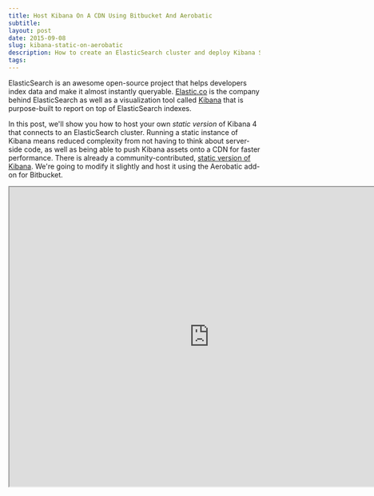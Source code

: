 ```yaml
---
title: Host Kibana On A CDN Using Bitbucket And Aerobatic
subtitle:
layout: post
date: 2015-09-08
slug: kibana-static-on-aerobatic
description: How to create an ElasticSearch cluster and deploy Kibana Static to a CDN for faster performance.
tags:
---
```



ElasticSearch is an awesome open-source project that helps developers index data and make it almost instantly queryable. [Elastic.co](https://www.elastic.co/) is the company behind ElasticSearch as well as a visualization tool called [Kibana](https://www.elastic.co/products/kibana) that is purpose-built to report on top of ElasticSearch indexes.

In this post, we'll show you how to host your own _static version_ of Kibana 4 that connects to an ElasticSearch cluster. Running a static instance of Kibana means reduced complexity from not having to think about server-side code, as well as being able to push Kibana assets onto a CDN for faster performance. There is already a community-contributed, [static version of Kibana](https://github.com/kibana-community/kibana4-static). We're going to modify it slightly and host it using the Aerobatic add-on for Bitbucket.

<iframe
  src="http://kibanashakes.aerobaticapp.com/#/dashboard/Kibanashakes?embed&_a=(filters:!(),panels:!((col:7,id:King-Mentions-by-Play,row:1,size_x:6,size_y:6,type:visualization),(col:1,id:Count-of-Speakers,row:1,size_x:6,size_y:6,type:visualization)),query:(query_string:(analyze_wildcard:!t,query:'*')),title:Kibanashakes)&_g=()"
  height="600"
  width="800"
/>

### Create an ElasticSearch Cluster

If you don't already have an ElasticSearch cluster to connect to, Elastic.co offers a paid ElasticSearch as a Service called [Found.no](https://www.found.no/) and provides a 14 day free trial. It's simple to get started and takes just a few minutes. Another option is to [install ElasticSearch on Digital Ocean](https://www.digitalocean.com/community/tutorials/how-to-install-elasticsearch-logstash-and-kibana-4-on-ubuntu-14-04).

Either way, once your ElasticSearch endpoints have been provisioned, you're then ready to import data.

### Import Data

There's an excellent [10 minute walkthru](https://www.elastic.co/guide/en/kibana/3.0/using-kibana-for-the-first-time.html) on getting started with Kibana on the Elastic.co site. In that walkthru, there is a section on importing data into your ElasticSearch cluster.

Specifically, we're going to load the complete works of Shakespeare into our ElasticSearch cluster. So, go ahead and download the complete works that are already in an ElasticSearch bulk import format: [shakespeare.json](https://www.elastic.co/guide/en/kibana/3.0/snippets/shakespeare.json)

Now that we have our data, in your terminal, run the following to create the index mapping, making sure to replace `http://localhost:9200` with your ElasticSearch instance's URL.

```sh
curl -XPUT http://localhost:9200/shakespeare -d '
{
 "mappings" : {
  "_default_" : {
   "properties" : {
    "speaker" : {"type": "string", "index" : "not_analyzed" },
    "play_name" : {"type": "string", "index" : "not_analyzed" },
    "line_id" : { "type" : "integer" },
    "speech_number" : { "type" : "integer" }
   }
  }
 }
}
';
```

With the mapping created, we can then import the data. First of all `cd` into the directory where you stored your `shakespeare.json` file and then run the following from the terminal:

```sh
$ curl -XPUT localhost:9200/_bulk --data-binary @shakespeare.json
```

### Clone Kibana4 Static

As previously mentioned, the slightly modified Aerobatic version of Kibana4Static is based on the original [Kibana4Static](https://github.com/kibana-community/kibana4-static) version with a couple of modifications that we'll cover in a moment.

From the terminal, either fork or clone the repo:

```sh
$ git clone git@bitbucket.org:dundonian/kibanashakes.git
```

### package.json

The `_aerobatic` block in the `package.json` file of this repository serves as a manifest for apps that are hosted on Aerobatic. You'll notice that we're using a module called the `express-request-proxy`. This is an Aerobatic plugin that acts as an API proxy. In the proxy, we are referencing an environment variable - `$ELASTICSEARCH_URL`. In a moment, you'll set your own environment variable value in the Bitbucket UI. This will contain the URL to your ElasticSearch cluster.

```json
{
  "name": "kibanashakes",
  "version": "0.0.1",
  "_aerobatic": {
    "baseDir": "public",
    "router": [
      {
        "module": "express-request-proxy",
        "path": "/elasticsearch/:path1?/:path2?/:path3?/:path4?/:path5?",
        "method": "all",
        "options": {
          "url": "$ELASTICSEARCH_URL"
        }
      },
      {
        "module": "webpage"
      }
    ]
  }
}
```

As for other differences from the original Kibana4Static repo:

- In `require.config.js`, we've added an additional line `baseUrl: __4front__.staticAssetPath,`
- In `config.js`, ElasticSearch is being directed through the express request proxy `"elasticsearch": location.protocol + "//" + location.hostname + "/elasticsearch"`

### Link Kibana Static to Aerobatic

You'll need to host your code repo on [Bitbucket](https://bitbucket.org) to take advantage of the Aerobatic add-on for Bitbucket. Once your repo is in Bitbucket, you'll then link it to Aerobatic. If you haven't done this before, you'll first of all [install the Aerobatic add-on for Bitbucket](https://bitbucket.org/account/addon-directory/) from the add-on directory.

Then, link the repo to Aerobatic, making sure to specify that the deploy directory is `/public` (this is where your index.html is), and check the "Yes, deploy my site now!" option.

<img class="img-responsive marketing-feature-showcase--screenshot" src="//www.aerobatic.com/media/blog/kibana/linkrepo.png">

At this point, your Kibana Static site is almost ready. The last thing we have to do is add our environment variable.

### Set ElasticSearch URL Environment Variable

In the Bitbucket UI, click _Settings_ and then in the Aerobatic section, click _App Settings_. In the _Key_ input box, name your environment variable `ELASTICSEARCH_URL` (you can call it anything so long as it matches the same name in `package.json`). Then, in the _Value_ input box, you'll give it the actual URL of your ElasticSearch cluster e.g. `http://192.168.1.1:9200/:path1?/:path2?/:path3?/:path4?/:path5?`. Make sure to copy everything as is after the port number.

<MdxImage screenshot src="https://www.aerobatic.com/media/blog/kibana/envvar.png">

### Wrap-Up

At this point, your Kibana site is now live, hosted on Aerobatic, fronted by a CDN and available via HTTPS. You can go further by [adding custom error pages](https://aerobatic.atlassian.net/wiki/pages/viewpage.action?pageId=5177349), or [adding a custom domain](https://aerobatic.atlassian.net/wiki/pages/viewpage.action?pageId=2097187). In the future, you'll also be able to authenticate users of your Kibana app using additional Aerobatic plugins without needing to write your own server-side code. If this is something you'd be interested in, we'd [love to hear from you](https://aerobatic.atlassian.net/servicedesk/customer/portal/1).

- The demo version of this app can be found at [http://kibanashakes.aerobaticapp.com/](http://kibanashakes.aerobaticapp.com/)
- The repo for this tutorial can be found at [https://bitbucket.org/dundonian/kibanashakes/src](https://bitbucket.org/dundonian/kibanashakes/src)
- The original Kibana4Static repo is on Github at [https://github.com/kibana-community/kibana4-static](https://github.com/kibana-community/kibana4-static) with special thanks to Github user [Asimov4](https://github.com/Asimov4)
